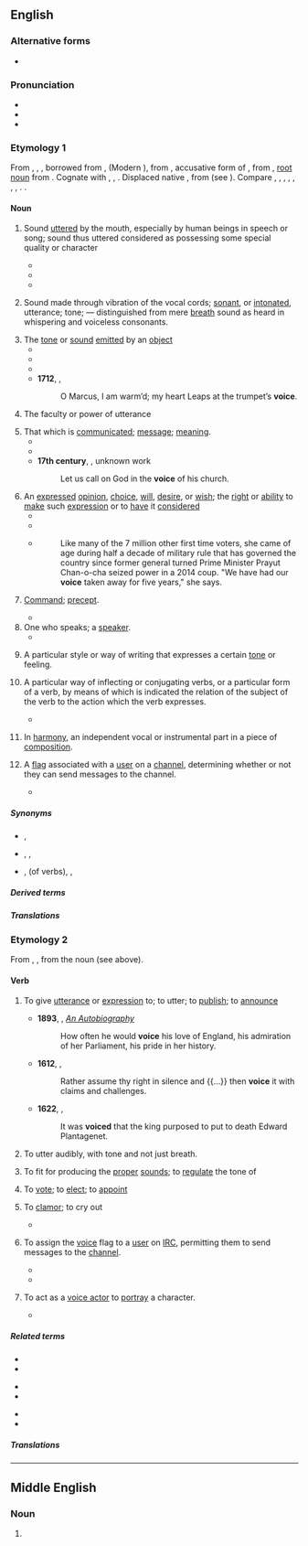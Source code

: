 ==English==
{{wikipedia}}

===Alternative forms===
* {{alter|en|voyce||obsolete}}

===Pronunciation===
* {{IPA|en|/vɔɪs/}}
* {{audio|en|en-us-voice.ogg|Audio (US)}}
* {{rhymes|en|ɔɪs}}

===Etymology 1===
From {{inh|en|enm|voice}}, {{m|enm|voys}}, {{m|enm|vois}}, borrowed from {{der|en|xno|[[voiz]], [[voys]], [[voice]]}}, {{der|en|fro|[[vois]], [[voiz]]}} (Modern {{cog|fr|voix}}), from {{der|en|la|vōcem}}, accusative form of {{m|la|vōx|t=voice}}, from {{der|en|ine-pro|*wṓkʷs}}, [[root noun]] from {{m|ine-pro|*wekʷ-|t=to utter, speak}}. Cognate with {{cog|sa|वाच्}}, {{cog|grc|ὄψ}}, {{cog|fa|آواز|tr=âvâz}}. Displaced native {{cog|enm|steven|t=voice}}, from {{cog|ang|stefn}} (see {{l|en|steven}}). Compare {{m|en|advocate}}, {{m|en|advowson}}, {{m|en|avouch}}, {{m|en|convoke}}, {{m|en|epic}}, {{m|en|vocal}}, {{m|en|vouch}}, {{m|en|vowel}}. {{doublet|en|vox}}.

====Noun====
{{en-noun}}

# Sound [[utter]]ed by the mouth, especially by human beings in speech or song; sound thus uttered considered as possessing some special quality or character
#: {{ux|en|The human '''voice''' is the oldest musical instrument in history.}}
#: {{ux|en|She has a pleasant '''voice'''.}}
#: {{ux|en|His low '''voice''' allowed him to become a bass in the choir.}}
#* {{RQ:Shakespeare Lear|V|iii|309|1|Her '''voice''' was euer ſoft,<br>Gentle, and low, an excellent thing in woman.}}
#* {{RQ:Milton Poems|poem=Nativity|page=2|passage=And joyn thy '''voice''' unto the Angel Quire,}}
#* {{quote-journal|en|date=April 10, 2011|author=Alistair Magowan| title=Aston Villa 1 - 0 Newcastle| work=BBC Sport| url=http://news.bbc.co.uk/sport2/hi/football/eng_prem/9446263.stm| passage=Villa chief executive Paul Faulkner had backed manager Houllier during the week and asked for the fans to get behind their team as they looked to steer themselves away from the relegation zone. <br>To that end, the home supporters were in good '''voice''' to begin with, but it was Newcastle who started the game in the ascendancy, with Barton putting a diving header over the top from Jose Enrique's cross.}}
# {{lb|en|phonetics}} Sound made through vibration of the vocal cords; [[sonant]], or [[intonated]], utterance; tone; — distinguished from mere [[breath]] sound as heard in whispering and voiceless consonants.
# The [[tone]] or [[sound]] [[emitted]] by an [[object]]
#* {{RQ:King James Version|1 Kings|19|12|text= And after the earthquake, a fire, but the Lord was not in the fire: and after the fire, a still small '''voice'''.}}
#* {{RQ:King James Version|Job|40|9|text=Canst thou thunder with a '''voice''' like him?}}
#* {{RQ:King James Version|Psalms|93|3|text=The floods have lifted up their '''voice'''.}}
#* '''1712''', {{w|Joseph Addison}}, ''{{w|Cato, a Tragedy}}''
#*: O Marcus, I am warm’d; my heart Leaps at the trumpet’s '''voice'''.
# The faculty or power of utterance
#: {{ux|en|to cultivate the '''voice'''}}
# That which is [[communicated]]; [[message]]; [[meaning]].
#* {{RQ:King James Version|Galatians|4|20|text=I desire to bee present with you now, and to change my '''voyce''', for I stand in doubt of you.}}
#* {{RQ:Shakespeare Macbeth|V|vii|passage=My '''voice''' is in my sword.}}
#* '''17th century''', {{w|John Fell (bishop)|John Fell}}, unknown work
#*: Let us call on God in the '''voice''' of his church.
# An [[express]]ed [[opinion]], [[choice]], [[will]], [[desire]], or [[wish]]; the [[right]] or [[ability]] to [[make]] such [[expression]] or to [[have]] it [[consider]]ed
#* {{RQ:Shakespeare Coriolanus|II|iii|passage=''Sicinius''. How now, my masters! have you chose this man? / ''1st Citizen''. He has our '''voices''', sir.}}
#* {{RQ:Dryden Aeneid|passage=Some laws ordain, and some attend the choice / Of holy senates, and elect by '''voice'''.}}
#* {{quote-journal|en|url=https://edition.cnn.com/2019/03/22/asia/thai-election-young-voters-intl/index.html| author=Regan, Helen; Olarn, Kocha| date=2019-03-24| accessdate=2019-03-24| work=CNN| title=Thailand's youth demand change ahead of elections}}
#*: Like many of the 7 million other first time voters, she came of age during half a decade of military rule that has governed the country since former general turned Prime Minister Prayut Chan-o-cha seized power in a 2014 coup. "We have had our '''voice''' taken away for five years," she says.
# {{lb|en|archaic}} [[command|Command]]; [[precept]].
#* {{RQ:King James Version|Deuteronomy|8|20|text=As the nations which the Lord destroyeth before your face, so shall yee perish; because ye would not be obedient vnto the '''voice''' of the Lord your God.}}
# One who speaks; a [[speak]]er.
#* {{RQ:Tennyson In Memoriam|passage=a potent '''voice''' of Parliament.}}
# {{lb|en|literature}} A particular style or way of writing that expresses a certain [[tone]] or feeling.
# {{lb|en|grammar}} A particular way of inflecting or conjugating verbs, or a particular form of a verb, by means of which is indicated the relation of the subject of the verb to the action which the verb expresses.
#: {{ux|en|The verbal system of Latin has two '''voices''', active and passive.}}
#* {{quote-book|en|year=2012|author=Drew Arlen Mannetter|title=I Came, I Saw, I Translated| page=197| passage=There are four tenses of the subjunctive (present, perfect, imperfect, and pluperfect) and three '''voices''' (active, passive, and deponent). [...] See 12.8 for the formation of the deponent '''voice'''.}}
# {{lb|en|music}} In [[harmony]], an independent vocal or instrumental part in a piece of [[composition]].
#: {{ux|en|The theme of this piece constantly migrates between the three '''voice''' parts.}}
# {{lb|en|Internet|[[IRC]]}} A [[flag]] associated with a [[user]] on a [[channel]], determining whether or not they can send messages to the channel.
#* {{quote-newsgroup|en |date=February 20, 1999 |url=https://groups.google.com/d/msg/alt.irc/umWK_tLv3fQ/HuTao6r45RIJ |author=Cory McWilliams |title=IRC oddities |id=7amrhu$17kg@enews2.newsguy.com |newsgroup=alt.irc |text=True, better clients will remember that a person had a '''voice''' before they were opped and will return the + when they are deopped, but that doesn't solve the problem.}}

=====Synonyms=====
* {{sense|sound of human speech}} {{l|en|steven}}, {{l|en|reard}}
* {{sense|opinion}} {{l|en|steven}}, {{l|en|vote}}, {{l|en|say-so}}
* {{sense|voice of verbs}} {{l|en|diathesis}}, {{l|en|gender}} (of verbs), {{l|en|[[grammatical]] voice}}, {{l|en|[[verbal]] voice}}

=====Derived terms=====
{{der4|en|title=Terms derived from ''voice'' (noun)|at the top of one's voice|chest voice|chipmunk voice|creaky voice|Dalek voice|devoice|find one's voice|give voice|good voice to beg bacon|head voice|in voice|indoor voice|inner voice|library voice|like the sound of one's own voice|outdoor voice|raise one's voice|singing voice|storm voice|student voice|the voice of the people, the voice of God|tone of voice|undervoice|voice-activated|voice actor|voice actress|voicebank|voice box|voice changer|voice coil|voice command|voice crack|voiced|voice glide|voice in the wilderness|voiceless|voicelet|voice lift|voice mail|voice message|voice of the toothless one<!--slang for a fart?-->|voice onset time|voice-over|voiceprint|voice quality|voice recognition|voice synthesis|voice sysnthesizer|voice talent|voice-under|voice verify|voice voting|voice wrap|with one voice<!-- unanimously. All '''with one voice''' . . . cried out, Great is Diana of the Ephesians. ''Acts 19:34'' -->}}
{{der4|en|title=Grammatical terms derived from ''voice'' (noun)|antipassive voice|active voice|middle voice|neuter voice|passive voice}}

=====Translations=====
{{see translation subpage|Noun}}

===Etymology 2===
From {{inh|en|enm|voysen}}, {{m|enm|voicen}}, from the noun (see above).

====Verb====
{{en-verb}}

# {{lb|en|transitive}} To give [[utterance]] or [[expression]] to; to utter; to [[publish]]; to [[announce]]
#: {{ux|en|He '''voiced''' the sentiments of the nation.}}
#* '''1893''', {{w|Annie Wood Besant}}, ''[[s:An Autobiography|An Autobiography]]''
#*: How often he would '''voice''' his love of England, his admiration of her Parliament, his pride in her history.
#* '''1612''', {{w|Francis Bacon}}, ''{{w|Of Great Place}}''
#*: Rather assume thy right in silence and {{...}} then '''voice''' it with claims and challenges.
#* '''1622''', {{w|Francis Bacon}}, ''{{w|History of the Reign of King Henry VII}}''
#*: It was '''voiced''' that the king purposed to put to death Edward Plantagenet.
# {{lb|en|transitive|phonology}} To utter audibly, with tone and not just breath.
# {{lb|en|transitive}} To fit for producing the [[proper]] [[sound]]s; to [[regulate]] the tone of
#: {{ux|en|'''voice''' the pipes of an organ}}
# {{lb|en|transitive|obsolete}} To [[vote]]; to [[elect]]; to [[appoint]]
# {{lb|en|intransitive|obsolete}} To [[clamor]]; to cry out
#* {{rfquotek|en|South}}
# {{lb|en|transitive|Internet|IRC}} To assign the [[voice]] flag to a [[user]] on [[IRC]], permitting them to send messages to the [[channel]].
#* {{quote-newsgroup|en |url=https://groups.google.com/d/msg/alt.irc/ZLvEPwqNw_g/O_igEDaLjwQJ |author=Thom Peppard |date=November 22, 2001 |title=assistance please |newsgroup=alt.irc |id=B8225C66.240B%thompeppard@tru.eastlink.ca |text=I would like this script to allow me to notice not only the ops in a channel, but also those that have been '''voiced''' by the ops, at the same time.}}
#* {{quote-newsgroup|en |url=https://groups.google.com/d/msg/alt.irc/kwgrGbvJY6I/U8IJ6PJCZqgJ |date=August 1, 2004 |author=Remco Rijnders |title=moderating an IRC session |newsgroup=alt.irc |id=opsb1625xn32ljov@news.xs4all.nl |text=If you then want others to be able to talk, you can '''voice''' them (+v) or if you want everyone able to talk, you can remove the moderation flag on the channel (-m).}}
# {{lb|en|television|film}} To act as a [[voice actor]] to [[portray]] a character.
#* {{quote-journal|en|date=April 26, 2012| author=Tasha Robinson| title=Film: Reviews: The Pirates! Band Of Misfits :| work=The Onion AV Club| url=http://www.avclub.com/articles/the-pirates-band-of-misfits,73064/| passage=The openly ridiculous plot has The Pirate Captain (Hugh Grant) scheming to win the Pirate Of The Year competition, even though he’s a terrible pirate, far outclassed by rivals '''voiced''' by Jeremy Piven and Salma Hayek.}}

=====Related terms=====
{{rel-top3|Terms etymologically related to the noun or verb ''voice''}}
* {{l|en|vocable}}
* {{l|en|vocabulary}}
{{rel-mid3}}
* {{l|en|vocal}}
* {{l|en|vocalization}}
{{rel-mid3}}
* {{l|en|vocalize}}
* {{l|en|vocation}}
{{rel-bottom}}

=====Translations=====
{{see translation subpage|Verb}}

{{C|en|Communication|Sound}}

----

==Middle English==

===Noun===
{{head|enm|noun}}

# {{alt form|enm|voys}}